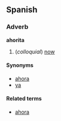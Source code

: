 ==Spanish==
===Adverb===
'''ahorita'''

# (''colloquial'') [[now]]<!-- very common in Mexico, I was told I sounded Mexican when I used it in Spain. not sure how it's viewed in other Spanish-speaking places -->

====Synonyms====
*[[ahora]]
*[[ya]]

====Related terms====
*[[ahora]]